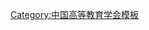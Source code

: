 {{Navbox
| name   = 中国高等教育学会第五届理事会
| title  = [[中国高等教育学会]]第五届理事会
| above  = 2006年4月－2012年8月
| bodyclass = hlist
| group1 = 会长
| list1  = [[周远清]]
| group2 = 副会长
| list2  = 
* [[闵维方]]
* [[陈希|陈　希]]
* [[纪宝成]]
* [[谢绳武]]
* [[范伯元]]
* [[李发伸]]
* [[卢铁城]]
* [[董浩 (1944年)|董　浩]]
* [[张伟江]]
* [[张德祥 (1950年)|张德祥]]
* [[耿学超]]
* [[葛锁网]]
* [[郑继伟]]
* [[刘炳琦]]
* [[蔡克勇]]
* [[杨德广]]
* [[谢桂华]]
* [[张晋峰]]
| group3 = 秘书长
| list3  = [[张晋峰]]{{to}}[[范文曜]]
| group4 = 副秘书长
| list4  = [[张笛梅]]
| group5 = 常务理事
| list5  = 
* [[丁晓昌]]
* [[万钢|万　钢]]
* [[于洪文]]
* [[马立|马　立]]
* [[马玉录]]
* [[仇春霖]]
* [[牛维麟]]
* [[王革|王　革]]
* [[王萍|王　萍]]
* [[王义遒]]
* [[王子镐]]
* [[王小梅]]
* [[王长楷]]
* [[王生洪]]
* [[王伟廉]]
* [[王兆明]]
* [[王孙禺]]
* [[王利民]]
* [[王李金]]
* [[王国健]]
* [[王建华 (1954年)|王建华]]
* [[王建国 (1959年)|王建国]]
* [[王建磐]]
* [[王英杰 (1945年)|王英杰]]
* [[王威孚]]
* [[王洪瑞]]
* [[王健吉]]
* [[王艳玲]]
* [[王智平]]
* [[王裕国]]
* [[王德炳]]
* [[车芳仁]]
* [[邓晓春]]
* [[卢铁城]]
* [[史贻云]]
* [[左铁镛]]
* [[田心铭]]
* [[田建国]]
* [[申长雨]]
* [[申纪云]]
* [[石庆华]]
* [[石鹏建]]
* [[关爱和]]
* [[刘凤泰]]
* [[刘军谊]]
* [[刘吉臻]]
* [[刘志刚 (1956年)|刘志刚]]
* [[刘志鹏]]
* [[刘勇兵]]
* [[刘树道]]
* [[刘炳琦]]
* [[刘家铎]]
* [[刘海峰]]
* [[刘教民]]
* [[刘献君]]
* [[印杰|印　杰]]
* [[孙建国]]
* [[孙莱祥]]
* [[孙霄兵]]
* [[朱传礼]]
* [[牟阳春]]
* [[纪宝成]]
* [[许祥源]]
* [[严新平]]
* [[何长法]]
* [[何建坤]]
* [[何致瑜]]
* [[何梓华]]
* [[余寿文]]
* [[劳凯声]]
* [[吴岩|吴　岩]]
* [[吴松 (1958年)|吴　松]]
* [[吴兆麟 (1947年)|吴兆麟]]
* [[吴庆宪]]
* [[吴敏生]]
* [[吴淦国]]
* [[吴德刚]]
* [[宋尽贤]]
* [[宋维明]]
* [[张力 (消歧义)|张　力]]
* [[张卓|张　卓]]
* [[张旺|张　旺]]
* [[张炜 (1957年)|张　炜]]
* [[张大良]]
* [[张文栋]]
* [[张长宽]]
* [[张立彬]]
* [[张伟江]]
* [[张再兴]]
* [[张应强]]
* [[张秀琴]]
* [[张宗荫]]
* [[张建明]]
* [[张济顺]]
* [[张晋峰]]
* [[张泰岭]]
* [[张笛梅]]
* [[张锦高]]
* [[张德明]]
* [[张德祥 (1950年)|张德祥]]
* [[张耀灿]]
* [[扶名福]]
* [[李未|李　未]]
* [[李玉|李　玉]]
* [[李军|李　军]]
* [[李文成]]
* [[李东升]]
* [[李发伸]]
* [[李兴植]]
* [[李畅游]]
* [[来茂德]]
* [[杨卫|杨　卫]]
* [[杨光|杨　光]]
* [[杨祥|杨　祥]]
* [[杨天怡]]
* [[杨树国]]
* [[杨泉明]]
* [[杨振斌]]
* [[杨德广]]
* [[沈永平]]
* [[闵铁军]]
* [[闵维方]]
* [[陈希|陈　希]]
* [[陈洪 (1948年)|陈　洪]]
* [[陈磊|陈　磊]]
* [[陈大克]]
* [[陈子辰]]
* [[陈中永]]
* [[陈学飞]]
* [[陈昌贵]]
* [[陈述涛]]
* [[陈流汀]]
* [[陈锡章]]
* [[周川|周　川]]
* [[周玉|周　玉]]
* [[周之良]]
* [[周本宽]]
* [[周远清]]
* [[周其凤]]
* [[和福生]]
* [[林建华]]
* [[林萍华]]
* [[林蕙青]]
* [[欧可平]]
* [[线联平]]
* [[罗和安]]
* [[罗承选]]
* [[范伯元]]
* [[郑永廷]]
* [[郑师渠]]
* [[郑祖宪]]
* [[郑继伟]]
* [[金道超]]
* [[侯自新]]
* [[侯靖方]]
* [[俞家庆]]
* [[洪净|洪　净]]
* [[胡致本]]
* [[赵凯|赵　凯]]
* [[赵继|赵　继]]
* [[赵彬|赵　彬]]
* [[赵敏 (官员)|赵　敏]]
* [[赵大宇]]
* [[赵书生]]
* [[赵亚平]]
* [[赵金昭]]
* [[赵亮宏]]
* [[赵海平]]
* [[赵德忠]]
* [[郝平 (官员)|郝　平]]
* [[郝立新]]
* [[钟秉林]]
* [[骆郁廷]]
* [[唐纪良]]
* [[唐朝纪]]
* [[展涛|展　涛]]
* [[徐辉 (1958年)|徐　辉]]
* [[徐从才]]
* [[徐复铭]]
* [[徐敦潢]]
* [[秦秋田]]
* [[翁庆余]]
* [[耿学超]]
* [[袁济|袁　济]]
* [[郭大成]]
* [[郭立峰]]
* [[顾海良]]
* [[高林|高　林]]
* [[高翅|高　翅]]
* [[康宁|康　宁]]
* [[曹国兴]]
* [[眭依凡]]
* [[符鸿合]]
* [[阎立钦]]
* [[黄木生]]
* [[黄伯云]]
* [[龚放|龚　放]]
* [[傅丰林]]
* [[葛锁网]]
* [[董浩 (1944年)|董　浩]]
* [[谢仁业]]
* [[谢安邦]]
* [[谢桂华]]
* [[谢焕忠]]
* [[谢绳武]]
* [[谢维和]]
* [[韩进|韩　进]]
* [[雷达 (1953年)|雷　达]]
* [[靳润成]]
* [[廖进球]]
* [[漆权|{{Box|漆　权}}]]
* [[管华诗]]
* [[蔡克勇]]
* [[蔡国英]]
* [[谭世贵]]
* [[谭仕书]]
* [[赫冀成]]
* [[雒秀兰]]
* [[潘世墨]]
* [[薛有义]]
* [[戴家干]]
* [[瞿振元]]
| group6 = 顾问
| list6  = 
* [[曲钦岳]]
* [[潘懋元]]
* [[钱其璈]]
* [[杨叔子]]
* [[张岂之]]
* [[郝维谦]]
| below  = 标注：{{Box|任内逝世}}
}}<noinclude>
{{collapsible option}}
[[Category:中国高等教育学会模板]]
</noinclude>